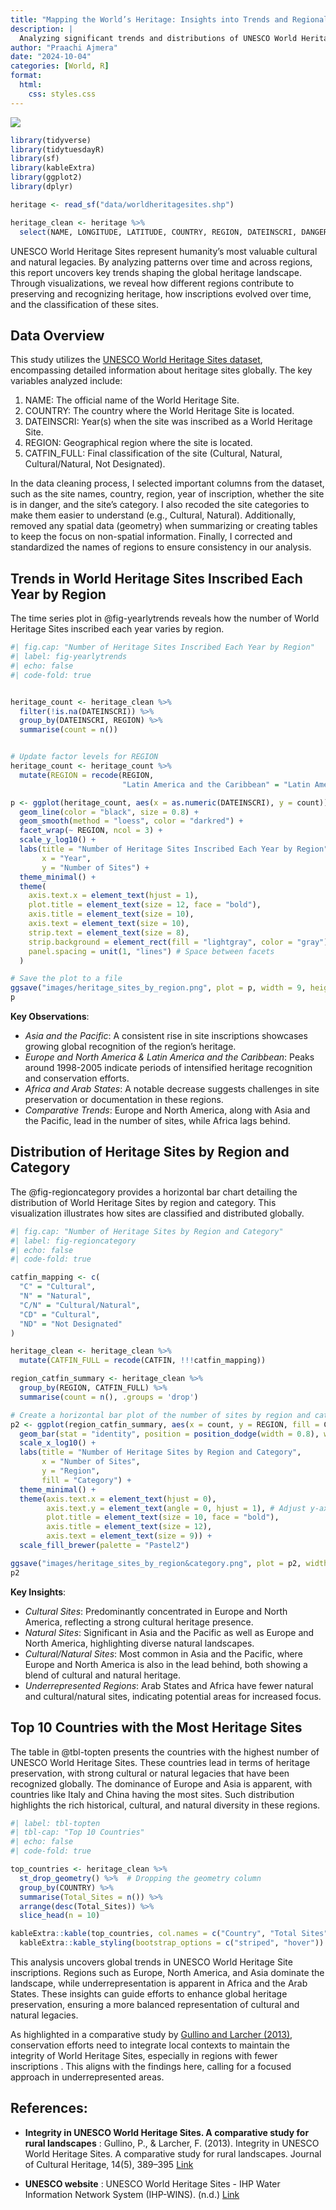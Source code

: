 ```yaml
---
title: "Mapping the World’s Heritage: Insights into Trends and Regional Distribution of UNESCO Sites"
description: |
  Analyzing significant trends and distributions of UNESCO World Heritage Sites.
author: "Praachi Ajmera"
date: "2024-10-04"
categories: [World, R]
format:
  html:
    css: styles.css
---
```


![](unesco2.jpg)


```r
library(tidyverse)
library(tidytuesdayR)
library(sf)
library(kableExtra)
library(ggplot2)
library(dplyr)

heritage <- read_sf("data/worldheritagesites.shp")

```


```r

heritage_clean <- heritage %>% 
  select(NAME, LONGITUDE, LATITUDE, COUNTRY, REGION, DATEINSCRI, DANGER, AREAHA, CATFIN)


```


UNESCO World Heritage Sites represent humanity's most valuable cultural and natural legacies. By analyzing patterns over time and across regions, this report uncovers key trends shaping the global heritage landscape. Through visualizations, we reveal how different regions contribute to preserving and recognizing heritage, how inscriptions evolved over time, and the classification of these sites.


## Data Overview

This study utilizes the [UNESCO World Heritage Sites dataset](https://ihp-wins.unesco.org/dataset/unesco-world-heritage-sites), encompassing detailed information about heritage sites globally. The key variables analyzed include:

1. NAME: The official name of the World Heritage Site.
2. COUNTRY: The country where the World Heritage Site is located.
3. DATEINSCRI: Year(s) when the site was inscribed as a World Heritage Site.
4. REGION: Geographical region where the site is located.
5. CATFIN_FULL: Final classification of the site (Cultural, Natural, Cultural/Natural, Not Designated).

In the data cleaning process, I selected important columns from the dataset, such as the site names, country, region, year of inscription, whether the site is in danger, and the site's category. I also recoded the site categories to make them easier to understand (e.g., Cultural, Natural). Additionally, removed any spatial data (geometry) when summarizing or creating tables to keep the focus on non-spatial information. Finally, I corrected and standardized the names of regions to ensure consistency in our analysis.


## **Trends in World Heritage Sites Inscribed Each Year by Region** 

The time series plot in @fig-yearlytrends reveals how the number of World Heritage Sites inscribed each year varies by region.

```r
#| fig.cap: "Number of Heritage Sites Inscribed Each Year by Region"
#| label: fig-yearlytrends
#| echo: false
#| code-fold: true


heritage_count <- heritage_clean %>%
  filter(!is.na(DATEINSCRI)) %>%
  group_by(DATEINSCRI, REGION) %>%
  summarise(count = n())


# Update factor levels for REGION
heritage_count <- heritage_count %>%
  mutate(REGION = recode(REGION,
                         "Latin America and the Caribbean" = "Latin America and Caribbean"))

p <- ggplot(heritage_count, aes(x = as.numeric(DATEINSCRI), y = count)) +
  geom_line(color = "black", size = 0.8) +
  geom_smooth(method = "loess", color = "darkred") +
  facet_wrap(~ REGION, ncol = 3) +  
  scale_y_log10() +
  labs(title = "Number of Heritage Sites Inscribed Each Year by Region",
       x = "Year",
       y = "Number of Sites") +
  theme_minimal() +
  theme(
    axis.text.x = element_text(hjust = 1),
    plot.title = element_text(size = 12, face = "bold"),
    axis.title = element_text(size = 10),
    axis.text = element_text(size = 10),
    strip.text = element_text(size = 8),
    strip.background = element_rect(fill = "lightgray", color = "gray"), 
    panel.spacing = unit(1, "lines") # Space between facets
  )

# Save the plot to a file
ggsave("images/heritage_sites_by_region.png", plot = p, width = 9, height = 4, dpi = 300)
p
```

**Key Observations**:

+ *Asia and the Pacific*: A consistent rise in site inscriptions showcases growing global recognition of the region's heritage.
+ *Europe and North America & Latin America and the Caribbean*: Peaks around 1998-2005 indicate periods of intensified heritage recognition and conservation efforts.
+ *Africa and Arab States*: A notable decrease suggests challenges in site preservation or documentation in these regions.
+ *Comparative Trends*: Europe and North America, along with Asia and the Pacific, lead in the number of sites, while Africa lags behind.



## **Distribution of Heritage Sites by Region and Category**

The @fig-regioncategory provides a horizontal bar chart detailing the distribution of World Heritage Sites by region and category. This visualization illustrates how sites are classified and distributed globally.

```r
#| fig.cap: "Number of Heritage Sites by Region and Category"
#| label: fig-regioncategory
#| echo: false
#| code-fold: true

catfin_mapping <- c(
  "C" = "Cultural",
  "N" = "Natural",
  "C/N" = "Cultural/Natural",
  "CD" = "Cultural",
  "ND" = "Not Designated"
)

heritage_clean <- heritage_clean %>%
  mutate(CATFIN_FULL = recode(CATFIN, !!!catfin_mapping))

region_catfin_summary <- heritage_clean %>%
  group_by(REGION, CATFIN_FULL) %>%
  summarise(count = n(), .groups = 'drop')

# Create a horizontal bar plot of the number of sites by region and category
p2 <- ggplot(region_catfin_summary, aes(x = count, y = REGION, fill = CATFIN_FULL)) +
  geom_bar(stat = "identity", position = position_dodge(width = 0.8), width = 0.7) +
  scale_x_log10() +
  labs(title = "Number of Heritage Sites by Region and Category",
       x = "Number of Sites",
       y = "Region",
       fill = "Category") +
  theme_minimal() +
  theme(axis.text.x = element_text(hjust = 0),
        axis.text.y = element_text(angle = 0, hjust = 1), # Adjust y-axis text
        plot.title = element_text(size = 10, face = "bold"),
        axis.title = element_text(size = 12),
        axis.text = element_text(size = 9)) +
  scale_fill_brewer(palette = "Pastel2")

ggsave("images/heritage_sites_by_region&category.png", plot = p2, width = 8, height = 4, dpi = 300)
p2

```

**Key Insights**:

+ *Cultural Sites*: Predominantly concentrated in Europe and North America, reflecting a strong cultural heritage presence.
+ *Natural Sites*: Significant in Asia and the Pacific as well as Europe and North America, highlighting diverse natural landscapes.
+ *Cultural/Natural Sites*: Most common in Asia and the Pacific, where Europe and North America is also in the lead behind, both showing a blend of cultural and natural heritage.
+ *Underrepresented Regions*: Arab States and Africa have fewer natural and cultural/natural sites, indicating potential areas for increased focus.


## Top 10 Countries with the Most Heritage Sites

The table in @tbl-topten presents the countries with the highest number of UNESCO World Heritage Sites. These countries lead in terms of heritage preservation, with strong cultural or natural legacies that have been recognized globally. The dominance of Europe and Asia is apparent, with countries like Italy and China having the most sites. Such distribution highlights the rich historical, cultural, and natural diversity in these regions.

```r
#| label: tbl-topten
#| tbl-cap: "Top 10 Countries"
#| echo: false
#| code-fold: true

top_countries <- heritage_clean %>%
  st_drop_geometry() %>%  # Dropping the geometry column
  group_by(COUNTRY) %>%
  summarise(Total_Sites = n()) %>%
  arrange(desc(Total_Sites)) %>%
  slice_head(n = 10)  

kableExtra::kable(top_countries, col.names = c("Country", "Total Sites")) %>%
  kableExtra::kable_styling(bootstrap_options = c("striped", "hover"))

```



This analysis uncovers global trends in UNESCO World Heritage Site inscriptions. Regions such as Europe, North America, and Asia dominate the landscape, while underrepresentation is apparent in Africa and the Arab States. These insights can guide efforts to enhance global heritage preservation, ensuring a more balanced representation of cultural and natural legacies.

As highlighted in a comparative study by [Gullino and Larcher (2013)](https://doi.org/10.1016/j.culher.2012.10.005), conservation efforts need to integrate local contexts to maintain the integrity of World Heritage Sites, especially in regions with fewer inscriptions . This aligns with the findings here, calling for a focused approach in underrepresented areas.



## References:

+ **Integrity in UNESCO World Heritage Sites. A comparative study for rural landscapes** : Gullino, P., & Larcher, F. (2013). Integrity in UNESCO World Heritage Sites. A comparative study for rural landscapes. Journal of Cultural Heritage, 14(5), 389–395 [Link](https://doi.org/10.1016/j.culher.2012.10.005)

+ **UNESCO website** : UNESCO World Heritage Sites - IHP Water Information Network System (IHP-WINS). (n.d.) [Link](https://ihp-wins.unesco.org/dataset/unesco-world-heritage-sites)



